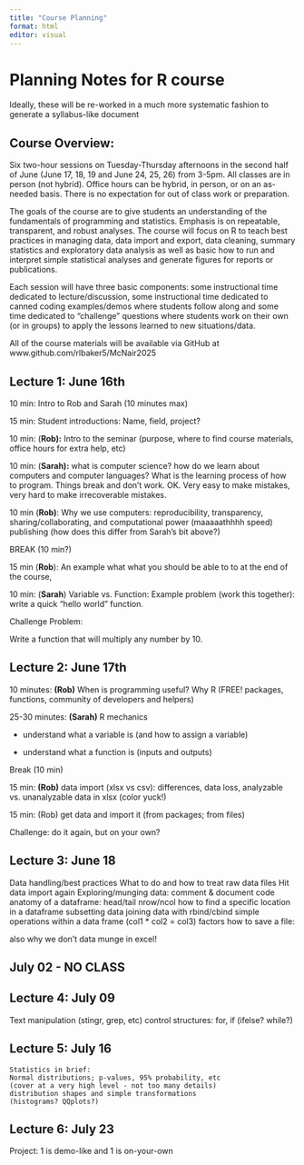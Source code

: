 ```yaml
---
title: "Course Planning"
format: html
editor: visual
---
```


# Planning Notes for R course

Ideally, these will be re-worked in a much more systematic fashion to generate a syllabus-like document

## Course Overview:

Six two-hour sessions on Tuesday-Thursday afternoons in the second half of June (June 17, 18, 19 and June 24, 25, 26) from 3-5pm. All classes are in person (not hybrid). Office hours can be hybrid, in person, or on an as-needed basis. There is no expectation for out of class work or preparation.

The goals of the course are to give students an understanding of the fundamentals of programming and statistics. Emphasis is on repeatable, transparent, and robust analyses. The course will focus on R to teach best practices in managing data, data import and export, data cleaning, summary statistics and exploratory data analysis as well as basic how to run and interpret simple statistical analyses and generate figures for reports or publications.

Each session will have three basic components: some instructional time dedicated to lecture/discussion, some instructional time dedicated to canned coding examples/demos where students follow along and some time dedicated to "challenge" questions where students work on their own (or in groups) to apply the lessons learned to new situations/data.

All of the course materials will be available via GitHub at www.github.com/rlbaker5/McNair2025

## Lecture 1: June 16th

10 min: Intro to Rob and Sarah (10 minutes max)

15 min: Student introductions: Name, field, project?

10 min: (**Rob):** Intro to the seminar (purpose, where to find course materials, office hours for extra help, etc)

10 min: (**Sarah):** what is computer science? how do we learn about computers and computer languages? What is the learning process of how to program. Things break and don't work. OK. Very easy to make mistakes, very hard to make irrecoverable mistakes.

10 min (**Rob)**: Why we use computers: reproducibility, transparency, sharing/collaborating, and computational power (maaaaathhhh speed) publishing (how does this differ from Sarah's bit above?)

BREAK (10 min?)

15 min (**Rob**): An example what what you should be able to to at the end of the course,

10 min: (**Sarah**) Variable vs. Function: Example problem (work this together): write a quick "hello world" function.

Challenge Problem:

Write a function that will multiply any number by 10.

## Lecture 2: June 17th

10 minutes: **(Rob)** When is programming useful? Why R (FREE! packages, functions, community of developers and helpers)

25-30 minutes: **(Sarah)** R mechanics

-   understand what a variable is (and how to assign a variable)

-   understand what a function is (inputs and outputs)

Break (10 min)

15 min: **(Rob)** data import (xlsx vs csv): differences, data loss, analyzable vs. unanalyzable data in xlsx (color yuck!)

15 min: (Rob) get data and import it (from packages; from files)

Challenge: do it again, but on your own?

## Lecture 3: June 18

Data handling/best practices What to do and how to treat raw data files Hit data import again Exploring/munging data: comment & document code anatomy of a dataframe: head/tail nrow/ncol how to find a specific location in a dataframe subsetting data joining data with rbind/cbind simple operations within a data frame (col1 \* col2 = col3) factors how to save a file:

also why we don't data munge in excel!

## July 02 - NO CLASS

## Lecture 4: July 09

Text manipulation (stingr, grep, etc) control structures: for, if (ifelse? while?)

## Lecture 5: July 16

```         
Statistics in brief:
Normal distributions; p-values, 95% probability, etc
(cover at a very high level - not too many details)
distribution shapes and simple transformations
(histograms? QQplots?)
```

## Lecture 6: July 23

Project: 1 is demo-like and 1 is on-your-own

